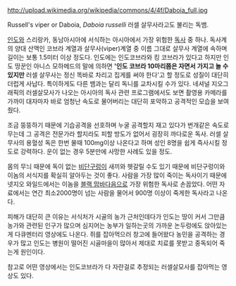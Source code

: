 http://upload.wikimedia.org/wikipedia/commons/4/4f/Daboia_full.jpg

Russell's viper or Daboia, ''Daboia russelli''
러셀 살무사라고도 불리는 독뱀.

[[인도]]와 스리랑카, 동남아시아에 서식하는 아시아에서 가장 위험한 [[독사]] 중 하나. 독사계의 양대 산맥인 코브라 계열과 살무사(viper)계열 중 이름 그대로 살무사 계열에 속하며 길이는 보통 1.5미터 이상 정도다. 인도에는 인도코브라와 킹 코브라가 있다고 하지만 인도 땅꾼인 아니스 모하메드의 말에 의하면 ''''인도 코브라 10마리쯤은 자면서 가지고 놀 수 있지만''' 러셀 살무사는 정신 똑바로 차리고 집게를 써야 한다'고 할 정도로 성질이 대단히 더럽게 사납다. 특이하게도 다른 뱀과는 달리 독니를 교차시킬 수가 있다. 네셔널 지오그래픽의 러셀살모사가 나오는 아시아의 독사 관련 프로그램에서도 보면 촬영용 카메라를 가까이 대자마자 바로 엄청난 속도로 물어버리는 대단히 포악하고 공격적인 모습을 보여줬다.

조금 뚱뚱하기 때문에 기습공격을 선호하며 누굴 공격할지 재고 있다가 번개같은 속도로 무는데 그 공격은 전문가라 할지라도 피할 방도가 없어서 굉장히 까다로운 독사. 러셀 살무사의 용혈성 독은 한번 물때 100mg이상 나온다고 하며 성인 8명을 쉽게 즉사시킬 정도로 강력하다. 운이 없는 경우 5분만에 사망한 사례도 있을 정도.

몸의 무늬 때문에 독이 없는 [[비단구렁이]] 새끼와 헷갈릴 수도 있기 때문에 비단구렁이와 이놈의 서식지를 확실히 알아두는 것이 좋다. 사람을 가장 많이 죽이는 독사이기 때문에 넷지오 와일드에서는 이놈을 [[블랙 맘바]]다음으로 가장 위험한 독사로 손꼽았다. 어떤 자료에서는 연간 최소2000명이 넘는 사람을 물어서 900명 이상이 죽게한 독사라고 나온다. 

피해가 대단히 큰 이유는 서식처가 시골의 농가 근처인데다가 인도는 땅이 커서 그만큼 농가와 관련된 인구가 많으며 심지어는 농부가 일하는곳의 가까운 논두렁에도 앉아있는게 다큐멘터리 영상에도 나온다. 쥐를 잡아먹으러 창고에 들어왔다 농민을 공격하는 경우가 많고 인도는 병원이 떨어진 시골마을이 많아서 제대로 치료를 못받고 중독되어 죽는게 원인이다.

참고로 어떤 영상에서는 인도코브라가 다 자란걸로 추정되는 러셀살모사를 잡아먹는 영상도 있다.

